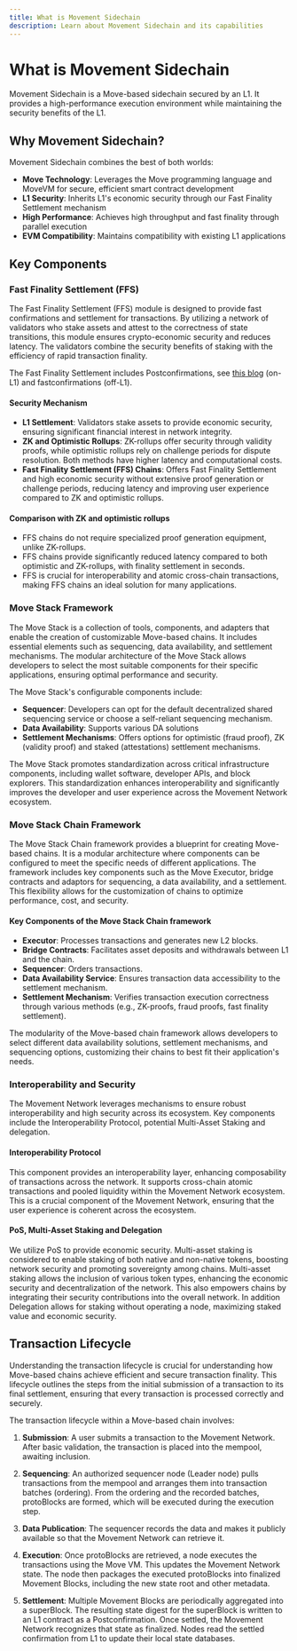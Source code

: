 ```yaml
---
title: What is Movement Sidechain
description: Learn about Movement Sidechain and its capabilities
---
```


# What is Movement Sidechain

Movement Sidechain is a Move-based sidechain secured by an L1. It provides a high-performance execution environment while maintaining the security benefits of the L1.

## Why Movement Sidechain?

Movement Sidechain combines the best of both worlds:

- **Move Technology**: Leverages the Move programming language and MoveVM for secure, efficient smart contract development
- **L1 Security**: Inherits L1's economic security through our Fast Finality Settlement mechanism
- **High Performance**: Achieves high throughput and fast finality through parallel execution
- **EVM Compatibility**: Maintains compatibility with existing L1 applications

## Key Components

### Fast Finality Settlement (FFS)

The Fast Finality Settlement (FFS) module is designed to provide fast confirmations and settlement for transactions. By utilizing a network of validators who stake assets and attest to the correctness of state transitions, this module ensures crypto-economic security and reduces latency. The validators combine the security benefits of staking with the efficiency of rapid transaction finality.

The Fast Finality Settlement includes Postconfirmations, see [this blog](https://blog.movementlabs.xyz/article/postconfirmations-L2s-rollups-blockchain-movement) (on-L1) and fastconfirmations (off-L1).

#### Security Mechanism

- **L1 Settlement**: Validators stake assets to provide economic security, ensuring significant financial interest in network integrity.
- **ZK and Optimistic Rollups**: ZK-rollups offer security through validity proofs, while optimistic rollups rely on challenge periods for dispute resolution. Both methods have higher latency and computational costs.
- **Fast Finality Settlement (FFS) Chains**: Offers Fast Finality Settlement and high economic security without extensive proof generation or challenge periods, reducing latency and improving user experience compared to ZK and optimistic rollups.

#### Comparison with ZK and optimistic rollups

- FFS chains do not require specialized proof generation equipment, unlike ZK-rollups.
- FFS chains provide significantly reduced latency compared to both optimistic and ZK-rollups, with finality settlement in seconds.
- FFS is crucial for interoperability and atomic cross-chain transactions, making FFS chains an ideal solution for many applications.

### Move Stack Framework

The Move Stack is a collection of tools, components, and adapters that enable the creation of customizable Move-based chains. It includes essential elements such as sequencing, data availability, and settlement mechanisms. The modular architecture of the Move Stack allows developers to select the most suitable components for their specific applications, ensuring optimal performance and security.

The Move Stack's configurable components include:

- **Sequencer**: Developers can opt for the default decentralized shared sequencing service or choose a self-reliant sequencing mechanism.
- **Data Availability**: Supports various DA solutions
- **Settlement Mechanisms**: Offers options for optimistic (fraud proof), ZK (validity proof) and staked (attestations) settlement mechanisms.

The Move Stack promotes standardization across critical infrastructure components, including wallet software, developer APIs, and block explorers. This standardization enhances interoperability and significantly improves the developer and user experience across the Movement Network ecosystem.

### Move Stack Chain Framework

The Move Stack Chain framework provides a blueprint for creating Move-based chains. It is a modular architecture where components can be configured to meet the specific needs of different applications. The framework includes key components such as the Move Executor, bridge contracts and adaptors for sequencing, a data availability, and a settlement. This flexibility allows for the customization of chains to optimize performance, cost, and security.

#### Key Components of the Move Stack Chain framework

- **Executor**: Processes transactions and generates new L2 blocks.
- **Bridge Contracts**: Facilitates asset deposits and withdrawals between L1 and the chain.
- **Sequencer**: Orders transactions.
- **Data Availability Service**: Ensures transaction data accessibility to the settlement mechanism.
- **Settlement Mechanism**: Verifies transaction execution correctness through various methods (e.g., ZK-proofs, fraud proofs, fast finality settlement).

The modularity of the Move-based chain framework allows developers to select different data availability solutions, settlement mechanisms, and sequencing options, customizing their chains to best fit their application's needs.

### Interoperability and Security

The Movement Network leverages mechanisms to ensure robust interoperability and high security across its ecosystem. Key components include the Interoperability Protocol, potential Multi-Asset Staking and delegation.

#### Interoperability Protocol

This component provides an interoperability layer, enhancing composability of transactions across the network. It supports cross-chain atomic transactions and pooled liquidity within the Movement Network ecosystem. This is a crucial component of the Movement Network, ensuring that the user experience is coherent across the ecosystem.

#### PoS, Multi-Asset Staking and Delegation

We utilize PoS to provide economic security. Multi-asset staking is considered to enable staking of both native and non-native tokens, boosting network security and promoting sovereignty among chains. Multi-asset staking allows the inclusion of various token types, enhancing the economic security and decentralization of the network. This also empowers chains by integrating their security contributions into the overall network. In addition Delegation allows for staking without operating a node, maximizing staked value and economic security.

## Transaction Lifecycle

Understanding the transaction lifecycle is crucial for understanding how Move-based chains achieve efficient and secure transaction finality. This lifecycle outlines the steps from the initial submission of a transaction to its final settlement, ensuring that every transaction is processed correctly and securely.

The transaction lifecycle within a Move-based chain involves:

1. **Submission**:
A user submits a transaction to the Movement Network. After basic validation, the transaction is placed into the mempool, awaiting inclusion.

2. **Sequencing**:
An authorized sequencer node (Leader node) pulls transactions from the mempool and arranges them into transaction batches (ordering). From the ordering and the recorded batches, protoBlocks are formed, which will be executed during the execution step.

3. **Data Publication**:
The sequencer records the data and makes it publicly available so that the Movement Network can retrieve it.

4. **Execution**:
Once protoBlocks are retrieved, a node executes the transactions using the Move VM. This updates the Movement Network state. The node then packages the executed protoBlocks into finalized Movement Blocks, including the new state root and other metadata.

5. **Settlement**:
Multiple Movement Blocks are periodically aggregated into a superBlock. The resulting state digest for the superBlock is written to an L1 contract as a Postconfirmation. Once settled, the Movement Network recognizes that state as finalized. Nodes read the settled confirmation from L1 to update their local state databases.
